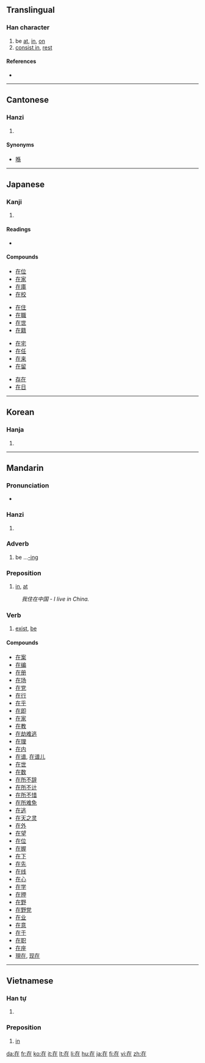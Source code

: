 ==Translingual==
{{Han stroke|[[Image:在-order.gif]]}}

===Han character===
{{Han char|rn=32|rad=土|as=03|sn=6|four=4021<sub>4</sub>|canj=大中土 (KLG)}}

# be [[at]], [[in]], [[on]]
# [[consist in]], [[rest]]

====References====
* {{Han ref|kx=0224.181|dkj=04881|dj=0455.140|hdz=10418.070|uh=5728|ud=22312|bh=A662|bd=42594}}

----

==Cantonese==

===Hanzi===
{{yue-hanzi|jyut=|y=[[joi6|joi<sup>6</sup>]]}}

# {{defn|Cantonese}}

====Synonyms====
* [[喺]]
----

==Japanese==

===Kanji===
{{ja-kanji|grade=5|rs=土03}}

# {{defn|Japanese}}

====Readings====
* {{ja-readings|on=[[ざい]] (zai)|kun=[[ある]] (aru), [[います]] (imasu)}}

====Compounds====
{{top4}}
* [[在位]]
* [[在家]]
* [[在庫]]
* [[在校]]
{{mid4}}
* [[在住]]
* [[在職]]
* [[在世]]
* [[在籍]]
{{mid4}}
* [[在宅]]
* [[在任]]
* [[在来]]
* [[在留]]
{{mid4}}
* [[存在]]
* [[在日]]
{{bottom}}

----

==Korean==

===Hanja===
{{ko-hanja|hangeul=재|rv=jae|mr=chae}}

# {{defn|Korean}}

----

==Mandarin==

===Pronunciation===
* {{audio|zh-zài.ogg|audio}}

===Hanzi===
{{cmn-hanzi|pin=[[zài]] ([[zai4]])|wg=[[tsai4|tsai<sup>4</sup>]]}}

# {{defn|Mandarin}}

===Adverb===
{{cmn-adv|ts|pin=zài|pint=zai4|rs=土03}}

# be ...[[-ing]]

===Preposition===
{{cmn-prep|ts|pin=zài|pint=zai4|rs=土03}}

# [[in]], [[at]]
:''我住在中国 - I live in China.''

===Verb===
{{cmn-verb|ts|pin=zài|pint=zai4|rs=土03}}

# [[exist]], [[be]]

====Compounds====
* [[在案]]
* [[在编]]
* [[在册]]
* [[在场]]
* [[在党]]
* [[在行]]
* [[在乎]]
* [[在即]]
* [[在家]]
* [[在教]]
* [[在劫难逃]]
* [[在理]]
* [[在内]]
* [[在谱]], [[在谱儿]]
* [[在世]]
* [[在数]]
* [[在所不辞]]
* [[在所不计]]
* [[在所不惜]]
* [[在所难免]]
* [[在逃]]
* [[在天之灵]]
* [[在外]]
* [[在望]]
* [[在位]]
* [[在握]]
* [[在下]]
* [[在先]]
* [[在线]]
* [[在心]]
* [[在学]]
* [[在押]]
* [[在野]]
* [[在野党]]
* [[在业]]
* [[在意]]
* [[在于]]
* [[在职]]
* [[在座]]
* [[現在]], [[现在]]

----

==Vietnamese==

===Han tự===
{{vi-hantu|tại}}

# {{defn|Vietnamese}}

===Preposition===
{{infl|vi|preposition|sc=Hant}}{{vi-attention|may need inflection template}}

# [[in]]

[[da:在]]
[[fr:在]]
[[ko:在]]
[[it:在]]
[[lt:在]]
[[li:在]]
[[hu:在]]
[[ja:在]]
[[fi:在]]
[[vi:在]]
[[zh:在]]